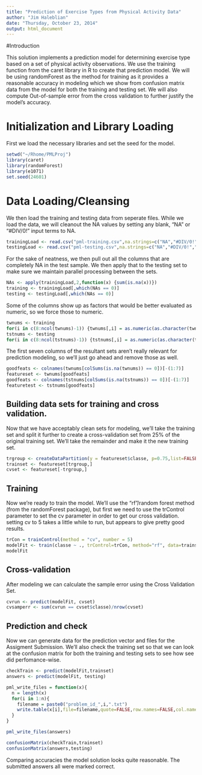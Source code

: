 ```yaml
---
title: "Prediction of Exercise Types from Physical Activity Data"
author: "Jim Haleblian"
date: "Thursday, October 23, 2014"
output: html_document
---
```


#Introduction

This solution implements a prediction model for determining exercise type based on a set of physical activity observations.  We use the training function from the caret library in R to create that prediction model.
We will be using randomForest as the method for training as it provides a reasonable accuracy in modeling which we show from confusion matrix data from the model for both the training and testing set.  We will also compute Out-of-sample error from the cross validation to further justify the model's accuracy.

# Initialization and Library Loading

First we load the necessary libraries and set the seed for the model.

```r
setwd("~/Rhome/PMLProj")
library(caret)
library(randomForest)
library(e1071)
set.seed(24601)
```

# Data Loading/Cleansing

We then load the training and testing data from seperate files.
While we load the data, we will cleanout the NA values by setting any blank, "NA" or "#DIV/0!" 
input terms to NA.

```r
trainingLoad <- read.csv("pml-training.csv",na.strings=c("NA","#DIV/0!",""))
testingLoad <- read.csv("pml-testing.csv",na.strings=c("NA","#DIV/0!",""))
```

For the sake of neatness, we then pull out all the columns that are completely NA in the test sample.  We then
apply that to the testing set to make sure we maintain parallel processing between the sets.

```r
NAs <- apply(trainingLoad,2,function(x) {sum(is.na(x))}) 
training <- trainingLoad[,which(NAs == 0)]
testing <- testingLoad[,which(NAs == 0)]
```

Some of the columns show up as factors that would be better evaluated as numeric, so we force those to numeric.

```r
twnums <- training
for(i in c(8:ncol(twnums)-1)) {twnums[,i] = as.numeric(as.character(twnums[,i]))}
tstnums <- testing
for(i in c(8:ncol(tstnums)-1)) {tstnums[,i] = as.numeric(as.character(tstnums[,i]))}
```

The first seven columns of the resultant sets aren't really relevant for prediction modeling, so we'll just go ahead and remove those as well.

```r
goodfeats <- colnames(twnums[colSums(is.na(twnums)) == 0])[-(1:7)]
featureset <- twnums[goodfeats]
goodfeats <- colnames(tstnums[colSums(is.na(tstnums)) == 0])[-(1:7)]
featuretest <- tstnums[goodfeats]
```

## Building data sets for training and cross validation. 

Now that we have acceptably clean sets for modeling, we'll take the training set and split it further to create a cross-validation set from 25% of the original training set.  We'll take the remainder and make it the new training set.

```r
trgroup <- createDataPartition(y = featureset$classe, p=0.75,list=FALSE)
trainset <- featureset[trgroup,]
cvset <- featureset[-trgroup,]
```

## Training

Now we're ready to train the model.  We'll use the "rf"/random forest method (from the randomForest package), but first we need to use the trControl parameter to set the cv parameter in order to get our cross validation. setting cv to 5 takes a little while to run, but appears to give pretty good results.

```r
trCon = trainControl(method = "cv", number = 5)
modelFit <- train(classe ~ ., trControl=trCon, method="rf", data=trainset)
modelFit

```

## Cross-validation

After modeling we can calculate the sample error using the Cross Validation Set.

```r
cvrun <- predict(modelFit, cvset)
cvsamperr <- sum(cvrun == cvset$classe)/nrow(cvset)
```

## Prediction and check

Now we can generate data for the prediction vector and files for the Assigment Submission. We'll also check the training set so that we can look at the confusion matrix for both the training and testing sets to see how see did perfomance-wise.

```r
checkTrain <- predict(modelFit,trainset)
answers <- predict(modelFit, testing)

pml_write_files = function(x){
  n = length(x)
  for(i in 1:n){
    filename = paste0("problem_id_",i,".txt")
    write.table(x[i],file=filename,quote=FALSE,row.names=FALSE,col.names=FALSE)
  }
}

pml_write_files(answers)

confusionMatrix(checkTrain,trainset)
confusionMatrix(answers,testing)
```

Comparing accuracies the model solution looks quite reasonable.  The submitted answers all were marked correct.


